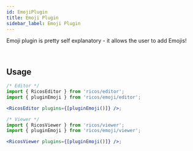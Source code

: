 ```yaml
---
id: EmojiPlugin
title: Emoji Plugin
sidebar_label: Emoji Plugin
---
```



Emoji plugin is pretty self explanatory - it allows the user to add Emojis!

<div className="card">
  <RicosEditorWithMobile
    content={createContent('Add an Emoji to get the party started!')}
    placeholder={'Type here!'}
    plugins={[pluginEmoji()]}
  />
</div>
<br />

## Usage

```jsx
/* Editor */
import { RicosEditor } from 'ricos/editor';
import { pluginEmoji } from 'ricos/emoji/editor';

<RicosEditor plugins={[pluginEmoji()]} />;

/* Viewer */
import { RicosViewer } from 'ricos/viewer';
import { pluginEmoji } from 'ricos/emoji/viewer';

<RicosViewer plugins={[pluginEmoji()]} />;
```
